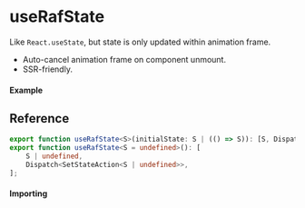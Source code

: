 # useRafState

Like `React.useState`, but state is only updated within animation frame.

- Auto-cancel animation frame on component unmount.
- SSR-friendly.

#### Example

## Reference

```ts
export function useRafState<S>(initialState: S | (() => S)): [S, Dispatch<SetStateAction<S>>];
export function useRafState<S = undefined>(): [
	S | undefined,
	Dispatch<SetStateAction<S | undefined>>,
];
```

#### Importing
